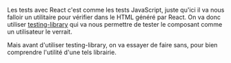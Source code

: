 Les tests avec React c'est comme les tests JavaScript, juste qu'ici il va nous falloir
un utilitaire pour vérifier dans le HTML généré par React. On va donc utiliser
[testing-library](https://testing-library.com/docs/react-testing-library/intro) qui
va nous permettre de tester le composant comme un utilisateur le verrait.

Mais avant d'utiliser testing-library, on va essayer de faire sans, pour bien comprendre
l'utilité d'une tels librairie.
